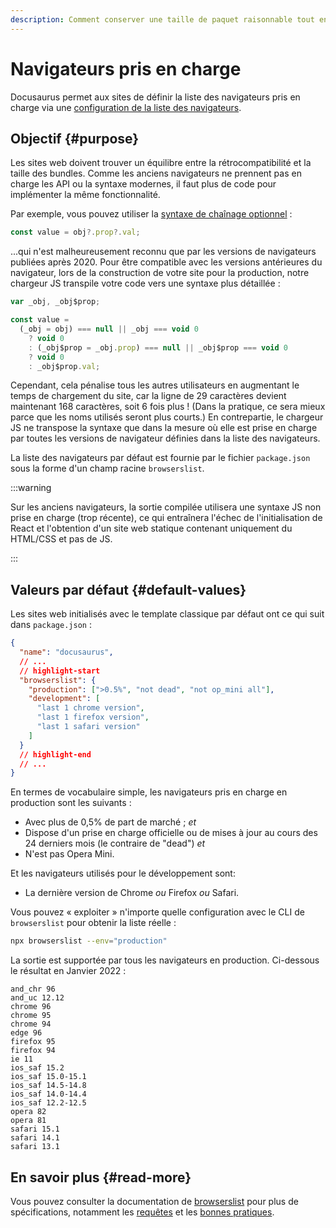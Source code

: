 ```yaml
---
description: Comment conserver une taille de paquet raisonnable tout en assurant une prise en charge suffisante du navigateur.
---
```


# Navigateurs pris en charge

Docusaurus permet aux sites de définir la liste des navigateurs pris en charge via une [configuration de la liste des navigateurs](https://github.com/browserslist/browserslist).

## Objectif {#purpose}

Les sites web doivent trouver un équilibre entre la rétrocompatibilité et la taille des bundles. Comme les anciens navigateurs ne prennent pas en charge les API ou la syntaxe modernes, il faut plus de code pour implémenter la même fonctionnalité.

Par exemple, vous pouvez utiliser la [syntaxe de chaînage optionnel](https://developer.mozilla.org/en-US/docs/Web/JavaScript/Reference/Operators/Optional_chaining) :

```js
const value = obj?.prop?.val;
```

...qui n'est malheureusement reconnu que par les versions de navigateurs publiées après 2020. Pour être compatible avec les versions antérieures du navigateur, lors de la construction de votre site pour la production, notre chargeur JS transpile votre code vers une syntaxe plus détaillée :

```js
var _obj, _obj$prop;

const value =
  (_obj = obj) === null || _obj === void 0
    ? void 0
    : (_obj$prop = _obj.prop) === null || _obj$prop === void 0
    ? void 0
    : _obj$prop.val;
```

Cependant, cela pénalise tous les autres utilisateurs en augmentant le temps de chargement du site, car la ligne de 29 caractères devient maintenant 168 caractères, soit 6 fois plus ! (Dans la pratique, ce sera mieux parce que les noms utilisés seront plus courts.) En contrepartie, le chargeur JS ne transpose la syntaxe que dans la mesure où elle est prise en charge par toutes les versions de navigateur définies dans la liste des navigateurs.

La liste des navigateurs par défaut est fournie par le fichier `package.json` sous la forme d'un champ racine `browserslist`.

:::warning

Sur les anciens navigateurs, la sortie compilée utilisera une syntaxe JS non prise en charge (trop récente), ce qui entraînera l'échec de l'initialisation de React et l'obtention d'un site web statique contenant uniquement du HTML/CSS et pas de JS.

:::

## Valeurs par défaut {#default-values}

Les sites web initialisés avec le template classique par défaut ont ce qui suit dans `package.json` :

```json title="package.json"
{
  "name": "docusaurus",
  // ...
  // highlight-start
  "browserslist": {
    "production": [">0.5%", "not dead", "not op_mini all"],
    "development": [
      "last 1 chrome version",
      "last 1 firefox version",
      "last 1 safari version"
    ]
  }
  // highlight-end
  // ...
}
```

En termes de vocabulaire simple, les navigateurs pris en charge en production sont les suivants :

- Avec plus de 0,5% de part de marché ; _et_
- Dispose d'un prise en charge officielle ou de mises à jour au cours des 24 derniers mois (le contraire de "dead") _et_
- N'est pas Opera Mini.

Et les navigateurs utilisés pour le développement sont:

- La dernière version de Chrome _ou_ Firefox _ou_ Safari.

Vous pouvez « exploiter » n'importe quelle configuration avec le CLI de `browserslist` pour obtenir la liste réelle :

```bash
npx browserslist --env="production"
```

La sortie est supportée par tous les navigateurs en production. Ci-dessous le résultat en Janvier 2022 :

```text
and_chr 96
and_uc 12.12
chrome 96
chrome 95
chrome 94
edge 96
firefox 95
firefox 94
ie 11
ios_saf 15.2
ios_saf 15.0-15.1
ios_saf 14.5-14.8
ios_saf 14.0-14.4
ios_saf 12.2-12.5
opera 82
opera 81
safari 15.1
safari 14.1
safari 13.1
```

## En savoir plus {#read-more}

Vous pouvez consulter la documentation de [browserslist](https://github.com/browserslist/browserslist/blob/main/README.md) pour plus de spécifications, notamment les [requêtes](https://github.com/browserslist/browserslist/blob/main/README.md#queries) et les [bonnes pratiques](https://github.com/browserslist/browserslist/blob/main/README.md#best-practices).
